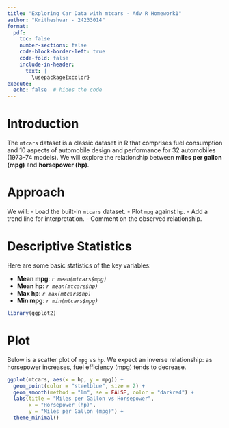 ```yaml
---
title: "Exploring Car Data with mtcars - Adv R Homework1"
author: "Kritheshvar - 24233014"
format: 
  pdf:
    toc: false
    number-sections: false
    code-block-border-left: true
    code-fold: false
    include-in-header: 
      text: |
        \usepackage{xcolor}
execute:
  echo: false  # hides the code
---
```


# **Introduction**

The `mtcars` dataset is a classic dataset in R that comprises fuel consumption and 10 aspects of automobile design and performance for 32 automobiles (1973–74 models). We will explore the relationship between **miles per gallon (mpg)** and **horsepower (hp)**.

# **Approach**

We will:
- Load the built-in `mtcars` dataset.
- Plot `mpg` against `hp`.
- Add a trend line for interpretation.
- Comment on the observed relationship.

# **Descriptive Statistics**

Here are some basic statistics of the key variables:

- **Mean mpg**: *`r mean(mtcars$mpg)`*
- **Mean hp**: *`r mean(mtcars$hp)`*
- **Max hp**: *`r max(mtcars$hp)`*
- **Min mpg**: *`r min(mtcars$mpg)`*

```r
library(ggplot2)
```

# **Plot**

Below is a scatter plot of `mpg` vs `hp`. We expect an inverse relationship: as horsepower increases, fuel efficiency (mpg) tends to decrease.

```r
ggplot(mtcars, aes(x = hp, y = mpg)) +
  geom_point(color = "steelblue", size = 2) +
  geom_smooth(method = "lm", se = FALSE, color = "darkred") +
  labs(title = "Miles per Gallon vs Horsepower",
       x = "Horsepower (hp)",
       y = "Miles per Gallon (mpg)") +
  theme_minimal()
```
